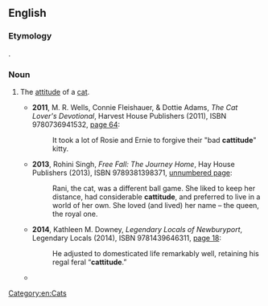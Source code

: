 ==English==

===Etymology===
{{blend|cat|attitude|lang=en}}.

===Noun===
{{en-noun|?}}

# {{lb|en|humorous}} The [[attitude]] of a [[cat]].
#* '''2011''', M. R. Wells, Connie Fleishauer, & Dottie Adams, ''The Cat Lover's Devotional'', Harvest House Publishers (2011), ISBN 9780736941532, [https://books.google.com/books?id=JMSdXnXS36wC&pg=PA64&dq=%22bad+cattitude%22 page 64]:
#*: It took a lot of Rosie and Ernie to forgive their "bad '''cattitude'''" kitty.
#* '''2013''', Rohini Singh, ''Free Fall: The Journey Home'', Hay House Publishers (2013), ISBN 9789381398371, [https://books.google.com/books?id=DA89BAAAQBAJ&pg=PT8&dq=%22cattitude%22 unnumbered page]:
#*: Rani, the cat, was a different ball game. She liked to keep her distance, had considerable '''cattitude''', and preferred to live in a world of her own. She loved (and lived) her name – the queen, the royal one.
#* '''2014''', Kathleen M. Downey, ''Legendary Locals of Newburyport'', Legendary Locals (2014), ISBN 9781439646311, [https://books.google.com/books?id=PSkTBAAAQBAJ&pg=PA18&dq=%22cattitude%22 page 18]:
#*: He adjusted to domesticated life remarkably well, retaining his regal feral “'''cattitude'''.”
#* {{seemoreCites|lang=en}}

[[Category:en:Cats]]
